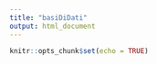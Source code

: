 ```yaml
---
title: "basiDiDati"
output: html_document
---
```


```r
knitr::opts_chunk$set(echo = TRUE)
```

```r

```


